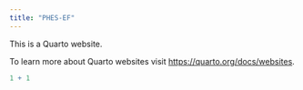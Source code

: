 ```yaml
---
title: "PHES-EF"
---
```


This is a Quarto website.

To learn more about Quarto websites visit <https://quarto.org/docs/websites>.

```r
1 + 1
```
